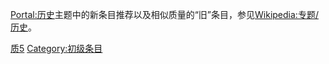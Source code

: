{{Wikipedia:专题/历史/条目统计}}

{{Articles by Quality|topic=历史|project=历史|format=TOC}}

[[Portal:历史|Portal:历史]]主题中的新条目推荐以及相似质量的“旧”条目，参见[[Wikipedia:专题/历史|Wikipedia:专题/历史]]。

[[Category:各等级历史条目|质5]]
[[Category:初级条目|Category:初级条目]]